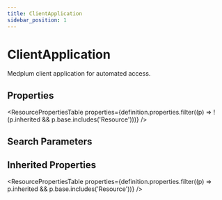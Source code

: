```yaml
---
title: ClientApplication
sidebar_position: 1
---
```



# ClientApplication

Medplum client application for automated access.

<Tabs queryString="section">
  <TabItem value="schema" label="Schema" default>

## Properties

<ResourcePropertiesTable
  properties={definition.properties.filter((p) => !(p.inherited && p.base.includes('Resource')))}
/>

## Search Parameters

<SearchParamsTable searchParams={definition.searchParameters} />

## Inherited Properties

<ResourcePropertiesTable properties={definition.properties.filter((p) => p.inherited && p.base.includes('Resource'))} />

  </TabItem>

</Tabs>
